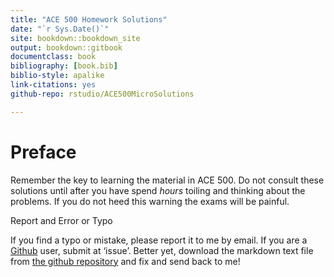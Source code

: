```yaml
--- 
title: "ACE 500 Homework Solutions"
date: "`r Sys.Date()`"
site: bookdown::bookdown_site
output: bookdown::gitbook
documentclass: book
bibliography: [book.bib]
biblio-style: apalike
link-citations: yes
github-repo: rstudio/ACE500MicroSolutions

---
```


# Preface {-}

Remember the key to learning the material in ACE 500. Do not consult these solutions until after you have spend *hours* toiling and thinking about the problems. If you do not heed this warning the exams will be painful. 

Report and Error or Typo 

If you find a typo or mistake, please report it to me by email. If you are a [Github](https://github.com) user, submit at 'issue'. Better yet, download the markdown text file from [the github repository](https://github.com/mindymallory/ACE500MicroSolutions) and fix and send back to me!  
